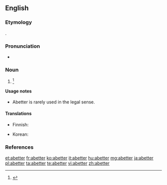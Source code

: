==English==

===Etymology===
{{suffix|abet|er}}.

===Pronunciation===
* {{a|US}} {{IPA|/əˈbɛt.ɚ/|/əˈbɛt.e/}}

===Noun===
{{en-noun}}

# {{alternate form of |abettor}} {{defdate|First attested from 1350 to 1470.}}<ref>{{reference-book | last =| first = | authorlink =  | coauthors =  | editor =Brown, Lesley  | others =  | title = The Shorter Oxford English Dictionary | origdate =  | origyear = 1933| origmonth =  | url =  | format =  | accessdate =  | accessyear =  | accessmonth =  | edition = 5th | date =  | year =2003| month =  | publisher =Oxford University Press  | location =Oxford, UK | language =  | id =  | doi = | isbn =978-0-19-860575-7 | lccn = | ol = | pages =4| chapter =  | chapterurl =  | quote =}}</ref>

====Usage notes====
* Abetter is rarely used in the legal sense.

====Translations====
{{trans-top|non-legal abettor}}
* Finnish: {{t-|fi|avunantaja}}
{{trans-mid}}
* Korean: {{t-|ko|교사자}}
{{trans-bottom}}

===References===
<references/>

[[et:abetter]]
[[fr:abetter]]
[[ko:abetter]]
[[it:abetter]]
[[hu:abetter]]
[[mg:abetter]]
[[ja:abetter]]
[[pl:abetter]]
[[ta:abetter]]
[[te:abetter]]
[[vi:abetter]]
[[zh:abetter]]